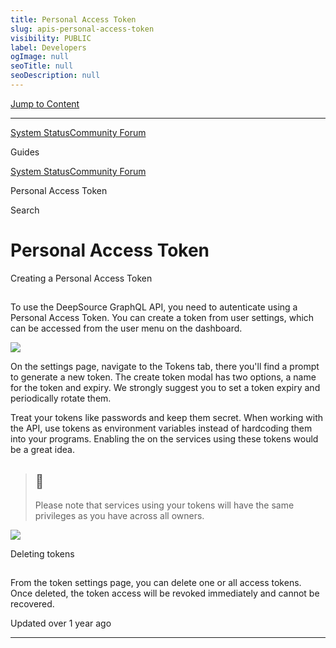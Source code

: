 ```yaml
---
title: Personal Access Token
slug: apis-personal-access-token
visibility: PUBLIC
label: Developers
ogImage: null
seoTitle: null
seoDescription: null
---
```

[Jump to Content](#content)

* * *

[System Status](https://deepsourcestatus.com/)[Community Forum](https://discuss.deepsource.com/)

Guides

[System Status](https://deepsourcestatus.com/)[Community Forum](https://discuss.deepsource.com/)

Personal Access Token

Search

Personal Access Token
=====================

Creating a Personal Access Token

[](#creating-a-personal-access-token)
-------------------------------------------------------------------------

To use the DeepSource GraphQL API, you need to autenticate using a Personal Access Token. You can create a token from user settings, which can be accessed from the user menu on the dashboard.

![](https://files.readme.io/93a1d9b-small-api-personal-settings.png)

On the settings page, navigate to the Tokens tab, there you'll find a prompt to generate a new token. The create token modal has two options, a name for the token and expiry. We strongly suggest you to set a token expiry and periodically rotate them.

Treat your tokens like passwords and keep them secret. When working with the API, use tokens as environment variables instead of hardcoding them into your programs. Enabling the on the services using these tokens would be a great idea.

> 📘
> --
> 
> Please note that services using your tokens will have the same privileges as you have across all owners.

![](https://files.readme.io/08a4509-small-api-token-modal.png)

Deleting tokens

[](#deleting-tokens)
---------------------------------------

From the token settings page, you can delete one or all access tokens. Once deleted, the token access will be revoked immediately and cannot be recovered.

Updated over 1 year ago

* * *
